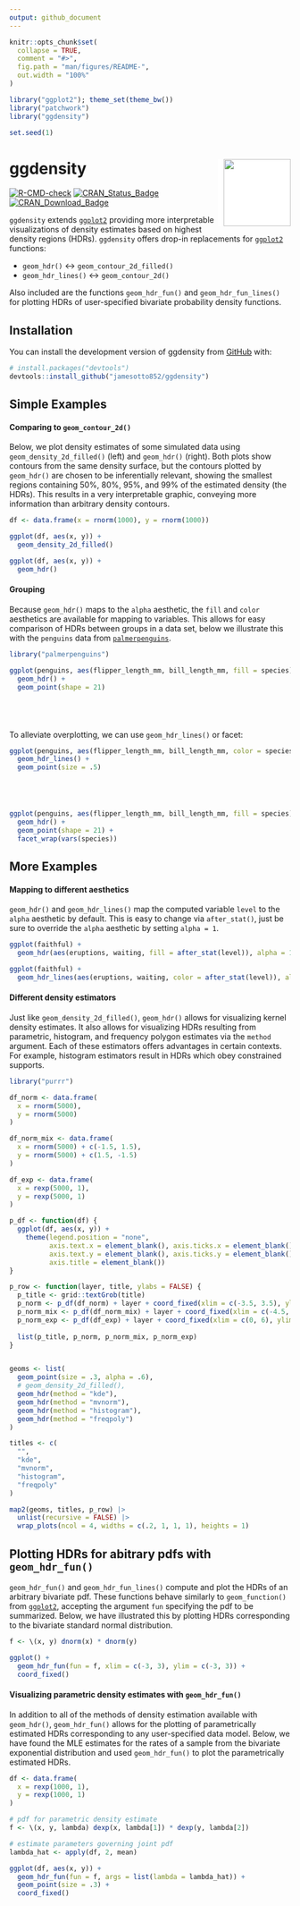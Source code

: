 ```yaml
---
output: github_document
---
```


<!-- README.md is generated from README.Rmd. Please edit that file -->

```r
knitr::opts_chunk$set(
  collapse = TRUE,
  comment = "#>",
  fig.path = "man/figures/README-",
  out.width = "100%"
)
```

```r
library("ggplot2"); theme_set(theme_bw())
library("patchwork")
library("ggdensity")

set.seed(1)
```

# ggdensity <img src="man/figures/logo.png"  align="right"  width="120" style="padding-left:10px;background-color:white;" />

<!-- badges: start -->
[![R-CMD-check](https://github.com/jamesotto852/ggdensity/workflows/R-CMD-check/badge.svg)](https://github.com/jamesotto852/ggdensity/actions)
[![CRAN_Status_Badge](http://www.r-pkg.org/badges/version-ago/ggdensity)](https://cran.r-project.org/package=ggdensity)
[![CRAN_Download_Badge](http://cranlogs.r-pkg.org/badges/ggdensity)](https://cran.r-project.org/package=ggdensity)
<!-- badges: end -->

`ggdensity` extends [`ggplot2`](https://github.com/tidyverse/ggplot2) providing more interpretable visualizations of density estimates based on highest density regions (HDRs).
`ggdensity` offers drop-in replacements for [`ggplot2`](https://github.com/tidyverse/ggplot2) functions:

- `geom_hdr()` $\longleftrightarrow$ `geom_contour_2d_filled()`
- `geom_hdr_lines()` $\longleftrightarrow$ `geom_contour_2d()`

Also included are the functions `geom_hdr_fun()` and `geom_hdr_fun_lines()` for plotting HDRs of user-specified bivariate probability density functions.

## Installation

You can install the development version of ggdensity from [GitHub](https://github.com/) with:

``` r
# install.packages("devtools")
devtools::install_github("jamesotto852/ggdensity")
```

## Simple Examples

#### Comparing to `geom_contour_2d()`

Below, we plot density estimates of some simulated data using `geom_density_2d_filled()` (left) and `geom_hdr()` (right).
Both plots show contours from the same density surface, but the contours plotted by `geom_hdr()` are chosen to be inferentially relevant,
showing the smallest regions containing $50\%$, $80\%$, $95\%$, and $99\%$ of the estimated density (the HDRs).
This results in a very interpretable graphic, conveying more information than arbitrary density contours.

```r
df <- data.frame(x = rnorm(1000), y = rnorm(1000))

ggplot(df, aes(x, y)) + 
  geom_density_2d_filled()

ggplot(df, aes(x, y)) + 
  geom_hdr()
```


#### Grouping

Because `geom_hdr()` maps to the `alpha` aesthetic, the `fill` and `color` aesthetics are available for mapping to variables.
This allows for easy comparison of HDRs between groups in a data set, below we illustrate this with the `penguins` data from [`palmerpenguins`](https://github.com/allisonhorst/palmerpenguins).

```r
library("palmerpenguins")

ggplot(penguins, aes(flipper_length_mm, bill_length_mm, fill = species)) +
  geom_hdr() +
  geom_point(shape = 21)
```

<div style = "height:40px;"></div>

To alleviate overplotting, we can use `geom_hdr_lines()` or facet:

```r
ggplot(penguins, aes(flipper_length_mm, bill_length_mm, color = species)) +
  geom_hdr_lines() +
  geom_point(size = .5)
```

<div style = "height:40px;"></div>

```r
ggplot(penguins, aes(flipper_length_mm, bill_length_mm, fill = species)) +
  geom_hdr() +
  geom_point(shape = 21) +
  facet_wrap(vars(species))
```


## More Examples

#### Mapping to different aesthetics

`geom_hdr()` and `geom_hdr_lines()` map the computed variable `level` to the `alpha` aesthetic by default.
This is easy to change via `after_stat()`,
just be sure to override the `alpha` aesthetic by setting `alpha = 1`.

```r
ggplot(faithful) +
  geom_hdr(aes(eruptions, waiting, fill = after_stat(level)), alpha = 1)

ggplot(faithful) +
  geom_hdr_lines(aes(eruptions, waiting, color = after_stat(level)), alpha = 1)
```


#### Different density estimators

Just like `geom_density_2d_filled()`, `geom_hdr()` allows for visualizing kernel density estimates.
It also allows for visualizing HDRs resulting from parametric, histogram, and frequency polygon estimates via the `method` argument.
Each of these estimators offers advantages in certain contexts.
For example, histogram estimators result in HDRs which obey constrained supports.

```r
library("purrr")

df_norm <- data.frame(
  x = rnorm(5000),
  y = rnorm(5000)
)

df_norm_mix <- data.frame(
  x = rnorm(5000) + c(-1.5, 1.5),
  y = rnorm(5000) + c(1.5, -1.5)
)

df_exp <- data.frame(
  x = rexp(5000, 1),
  y = rexp(5000, 1)
)

p_df <- function(df) {
  ggplot(df, aes(x, y)) + 
    theme(legend.position = "none",
          axis.text.x = element_blank(), axis.ticks.x = element_blank(),
          axis.text.y = element_blank(), axis.ticks.y = element_blank(),
          axis.title = element_blank())
}

p_row <- function(layer, title, ylabs = FALSE) {
  p_title <- grid::textGrob(title)
  p_norm <- p_df(df_norm) + layer + coord_fixed(xlim = c(-3.5, 3.5), ylim = c(-3.5, 3.5))
  p_norm_mix <- p_df(df_norm_mix) + layer + coord_fixed(xlim = c(-4.5, 4.5), ylim = c(-4.5, 4.5))
  p_norm_exp <- p_df(df_exp) + layer + coord_fixed(xlim = c(0, 6), ylim = c(0, 6))
  
  list(p_title, p_norm, p_norm_mix, p_norm_exp)
}


geoms <- list(
  geom_point(size = .3, alpha = .6),
  # geom_density_2d_filled(),
  geom_hdr(method = "kde"),
  geom_hdr(method = "mvnorm"),
  geom_hdr(method = "histogram"),
  geom_hdr(method = "freqpoly")
)

titles <- c(
  "",
  "kde",
  "mvnorm",
  "histogram",
  "freqpoly"
)

map2(geoms, titles, p_row) |>
  unlist(recursive = FALSE) |>
  wrap_plots(ncol = 4, widths = c(.2, 1, 1, 1), heights = 1)

```



<!-- #### Bayesian applications -->

<!-- In the context of a Bayesian analysis, `geom_hdr()` creates plots of highest posterior regions. -->
<!-- All we need to do is give `geom_hdr()` a data frame with draws from a posterior, and  -->




## Plotting HDRs for abitrary pdfs with `geom_hdr_fun()` 

`geom_hdr_fun()` and `geom_hdr_fun_lines()` compute and plot the HDRs of an arbitrary bivariate pdf. 
These functions behave similarly to `geom_function()` from [`ggplot2`](https://github.com/tidyverse/ggplot2), 
accepting the argument `fun` specifying the pdf to be summarized.
Below, we have illustrated this by plotting HDRs corresponding to the bivariate standard normal distribution.

```r
f <- \(x, y) dnorm(x) * dnorm(y)

ggplot() +
  geom_hdr_fun(fun = f, xlim = c(-3, 3), ylim = c(-3, 3)) +
  coord_fixed()
```

#### Visualizing parametric density estimates with `geom_hdr_fun()`

In addition to all of the methods of density estimation available with `geom_hdr()`,
`geom_hdr_fun()` allows for the plotting of parametrically estimated HDRs corresponding to any user-specified data model.
Below, we have found the MLE estimates for the rates of a sample from the bivariate exponential distribution
and used `geom_hdr_fun()` to plot the parametrically estimated HDRs. 

```r
df <- data.frame(
  x = rexp(1000, 1),
  y = rexp(1000, 1)
)

# pdf for parametric density estimate
f <- \(x, y, lambda) dexp(x, lambda[1]) * dexp(y, lambda[2])

# estimate parameters governing joint pdf
lambda_hat <- apply(df, 2, mean)

ggplot(df, aes(x, y)) +
  geom_hdr_fun(fun = f, args = list(lambda = lambda_hat)) +
  geom_point(size = .3) +
  coord_fixed()
```








